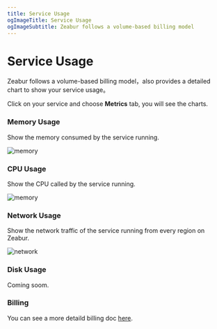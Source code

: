 ```yaml
---
title: Service Usage
ogImageTitle: Service Usage
ogImageSubtitle: Zeabur follows a volume-based billing model
---
```


# Service Usage

Zeabur follows a volume-based billing model，also provides a detailed chart to show your service usage。

Click on your service and choose **Metrics** tab, you will see the charts.

### Memory Usage

Show the memory consumed by the service running.

![memory](/manage/metric/memory.png)

### CPU Usage

Show the CPU called by the service running.

![memory](/manage/metric/CPU.png)

### Network Usage

Show the network traffic of the service running from every region on Zeabur.

![network](/manage/metric/network.png)

### Disk Usage

Coming soom.

### Billing

You can see a more detaild billing doc [here](/en-US/billing/pricing).